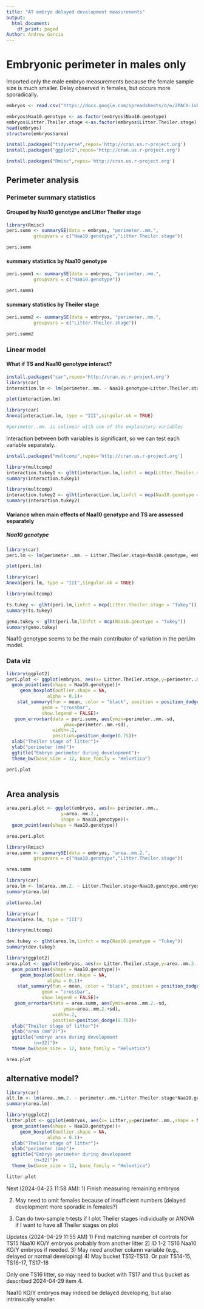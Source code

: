 ```yaml
---
title: "AT embryo delayed development measurements"
output:
  html_document:
    df_print: paged
Author: Andrew Garcia
---
```


# Embryonic perimeter in males only

Imported only the male embryo measurements because the female sample size
is much smaller. Delay observed in females, but occurs more sporadically.

```r
embryos <- read.csv("https://docs.google.com/spreadsheets/d/e/2PACX-1vRardz8DQxyjal-BQCrVOqgcEo2Rug6MRojf1h-yJxMPz6NCxl1SqHNmSZx44qS1AYn3_LwYYCtAvyj/pub?gid=260011419&single=true&output=csv")

embryos$Naa10.genotype <- as.factor(embryos$Naa10.genotype)
embryos$Litter.Theiler.stage <-as.factor(embryos$Litter.Theiler.stage)
head(embryos)
structure(embryos$area)
```


```r
install.packages("tidyverse",repos='http://cran.us.r-project.org')
install.packages("ggplot2",repos='http://cran.us.r-project.org')
```


```r
install.packages("Rmisc",repos='http://cran.us.r-project.org')
```

## Perimeter analysis

### Perimeter summary statistics
#### Grouped by Naa10 genotype and Litter Theiler stage
```r
library(Rmisc)
peri.summ <- summarySE(data = embryos, "perimeter..mm.",
          groupvars = c("Naa10.genotype","Litter.Theiler.stage"))

peri.summ
```

#### summary statistics by Naa10 genotype
```r
peri.summ1 <- summarySE(data = embryos, "perimeter..mm.",
          groupvars = c("Naa10.genotype"))

peri.summ1


```


#### summary statistics by Theiler stage
```r
peri.summ2 <- summarySE(data = embryos, "perimeter..mm.",
          groupvars = c("Litter.Theiler.stage"))

peri.summ2

```


### Linear model

#### What if TS and Naa10 genotype interact?

```r
install.packages("car",repos='http://cran.us.r-project.org')
library(car)
interaction.lm <- lm(perimeter..mm. ~ Naa10.genotype+Litter.Theiler.stage+ Litter.Theiler.stage*Naa10.genotype, embryos)
```

```r
plot(interaction.lm)
```

```r
library(car)
Anova(interaction.lm, type = "III",singular.ok = TRUE)

#perimeter..mm. is colinear with one of the explanatory variables
```



Interaction between both variables is significant, so we can test each
variable separately.

```r
install.packages("multcomp",repos='http://cran.us.r-project.org')
```


```r
library(multcomp)
interaction.tukey1 <- glht(interaction.lm,linfct = mcp(Litter.Theiler.stage = "Tukey"))
summary(interaction.tukey1)
```


```r
library(multcomp)
interaction.tukey2 <- glht(interaction.lm,linfct = mcp(Naa10.genotype = "Tukey"))
summary(interaction.tukey2)
```


#### Variance when main effects of Naa10 genotype and TS are assessed separately

##### Naa10 genotype
```r
library(car)
peri.lm <- lm(perimeter..mm. ~ Litter.Theiler.stage+Naa10.genotype, embryos)
```

```r
plot(peri.lm)
```

```r
library(car)
Anova(peri.lm, type = "III",singular.ok = TRUE)
```

```r
library(multcomp)

ts.tukey <- glht(peri.lm,linfct = mcp(Litter.Theiler.stage = "Tukey"))
summary(ts.tukey)

geno.tukey <- glht(peri.lm,linfct = mcp(Naa10.genotype = "Tukey"))
summary(geno.tukey)
```

Naa10 genotype seems to be the main contributor of variation in the
peri.lm model.


### Data viz
```r
library(ggplot2)
peri.plot <- ggplot(embryos, aes(x= Litter.Theiler.stage,y=perimeter..mm.,shape = Naa10.genotype))+
  geom_point(aes(shape = Naa10.genotype))+
     geom_boxplot(outlier.shape = NA,
               alpha = 0.1)+
    stat_summary(fun = mean, color = "black", position = position_dodge(0.75),width = 0.2,
             geom = "crossbar",
             show.legend = FALSE)+
   geom_errorbar(data = peri.summ, aes(ymin=perimeter..mm.-sd,
                     ymax=perimeter..mm.+sd),
                 width=.2,
                 position=position_dodge(0.75))+
  xlab("Theiler stage of litter")+
  ylab("perimeter (mm)")+
  ggtitle("Embryo perimeter during development")+
  theme_bw(base_size = 12, base_family = "Helvetica")

peri.plot
  
```


## Area analysis

```r
area.peri.plot <- ggplot(embryos, aes(x= perimeter..mm.,
                    y=area..mm.2.,
                    shape = Naa10.genotype))+
  geom_point(aes(shape = Naa10.genotype))

area.peri.plot
```


```r
library(Rmisc)
area.summ <- summarySE(data = embryos, "area..mm.2.",
          groupvars = c("Naa10.genotype","Litter.Theiler.stage"))

area.summ
```

```r
library(car)
area.lm <- lm(area..mm.2. ~ Litter.Theiler.stage+Naa10.genotype,embryos)
summary(area.lm)
```


```r
plot(area.lm)
```

```r
library(car)
Anova(area.lm, type = "III")
```



```r
library(multcomp)

dev.tukey <- glht(area.lm,linfct = mcp(Naa10.genotype = "Tukey"))
summary(dev.tukey)

```

```r
library(ggplot2)
area.plot <- ggplot(embryos, aes(x= Litter.Theiler.stage,y=area..mm.2.,shape = Naa10.genotype))+
  geom_point(aes(shape = Naa10.genotype))+
     geom_boxplot(outlier.shape = NA,
               alpha = 0.1)+
    stat_summary(fun = mean, color = "black", position = position_dodge(0.75),width = 0.2,
             geom = "crossbar",
             show.legend = FALSE)+
   geom_errorbar(data = area.summ, aes(ymin=area..mm.2.-sd,
                     ymax=area..mm.2.+sd),
                 width=.2,
                 position=position_dodge(0.75))+
  xlab("Theiler stage of litter")+
  ylab("area (mm^2)")+
  ggtitle("embryo area during development
          (n=32)")+
  theme_bw(base_size = 12, base_family = "Helvetica")

area.plot
```



## alternative model?

```r
library(car)
alt.lm <- lm(area..mm.2. ~ perimeter..mm.*Litter.Theiler.stage*Naa10.genotype,embryos)
summary(area.lm)
```


```r
library(ggplot2)
litter.plot <- ggplot(embryos, aes(x= Litter,y=perimeter..mm.,shape = Naa10.genotype))+
  geom_point(aes(shape = Naa10.genotype))+
     geom_boxplot(outlier.shape = NA,
               alpha = 0.1)+
  xlab("Theiler stage of litter")+
  ylab("perimeter (mm)")+
  ggtitle("Embryo perimeter during development
          (n=32)")+
  theme_bw(base_size = 12, base_family = "Helvetica")

litter.plot
```


Next (2024-04-23 11:58 AM):
1) Finish measuring remaining embryos

2) May need to omit females because of insufficient numbers (delayed development more sporadic in females?)

3) Can do two-sample t-tests if I plot Theiler stages individually or ANOVA if I want to have all Theiler stages on plot

Updates (2024-04-29 11:55 AM)
1) Find matching number of controls for TS15 Naa10 KO/Y embryos probably from another litter
2) ID 1-2 TS16 Naa10 KO/Y embryos if needed.
3) May need another column variable (e.g., delayed or normal developing)
4) May bucket TS12-TS13. Or pair TS14-15, TS16-17, TS17-18

Only one TS16 litter, so may need to bucket with TS17 and thus bucket as described
2024-04-29 item 4.

Naa10 KO/Y embryos may indeed be delayed developing, but also intrinsically smaller.
